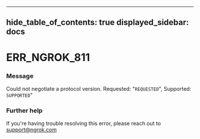 

---
hide_table_of_contents: true
displayed_sidebar: docs
---


# ERR_NGROK_811

### Message
Could not negotiate a protocol version. Requested: "`REQUESTED`", Supported: `SUPPORTED`"

<ErrorDetails />



### Further help
If you're having trouble resolving this error, please reach out to [support@ngrok.com](mailto:support@ngrok.com?subject=Help%20with%20ERR_NGROK_811)

